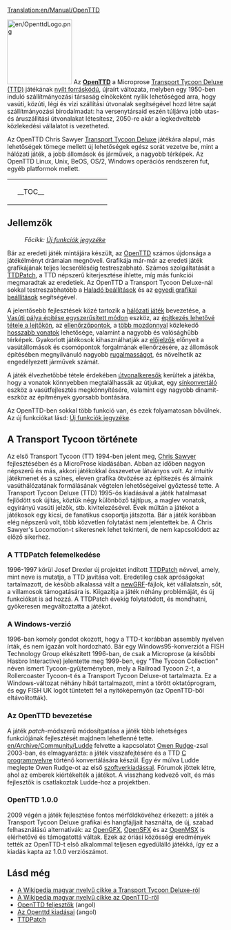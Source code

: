 [[Translation:en/Manual/OpenTTD]]
{{hu/Tartalomjegyzék}}

[[File:en/OpenttdLogo.png|left|150px]]
Az [http://www.openttd.org/ '''OpenTTD'''] a Microprose [http://hu.wikipedia.org/wiki/Transport_Tycoon_Deluxe Transport Tycoon Deluxe (TTD)] játékának [http://hu.wikipedia.org/wiki/Ny%C3%ADlt_forr%C3%A1sk%C3%B3d nyílt forráskódú], újraírt változata, melyben egy 1950-ben induló szállítmányozási társaság elnökeként nyílik lehetőséged arra, hogy vasúti, közúti, légi és vízi szállítási útvonalak segítségével hozd létre saját szállítmányozási birodalmadat: ha versenytársaid eszén túljárva jobb utas- és áruszállítási útvonalakat létesítesz, 2050-re akár a legkedveltebb közlekedési vállalatot is vezetheted. 

Az OpenTTD Chris Sawyer [http://www.chrissawyer.com/info.htm Transport Tycoon Deluxe] játékára alapul, más lehetőségek tömege mellett új lehetőségek egész sorát vezetve be, mint a hálózati játék, a jobb állomások és járművek, a nagyobb térképek. Az OpenTTD Linux, Unix, BeOS, OS/2, Windows operációs rendszeren fut, egyéb platformok mellett.

{| align="center"
|colspan=2 style="background:none; border:0px"|
|width=200 style="background:none; border:0px"| __TOC__
|style="background:none; border:0px"| [[File:hu/Intro screen.png|frame|center|OpenTTD kezdőképernyő]]
|}

==Jellemzők==
:''Főcikk: [[hu/Új funkciók jegyzéke|Új funkciók jegyzéke]]''

Bár az eredeti játék mintájára készült, az [http://www.openttd.org/ OpenTTD] számos újdonsága a játékélményt drámaian megnöveli. Grafikája már-már az eredeti játék grafikájának teljes lecseréléséig testreszabható. Számos szolgáltatását a [http://www.ttdpatch.net/ TTDPatch], a TTD népszerű kiterjesztése ihlette, míg más funkciói megmaradtak az eredetiek. Az OpenTTD a Transport Tycoon Deluxe-nál sokkal testreszabhatóbb a [[hu/Haladó beállítások|Haladó beállítások]] és az [[hu/Manual/NewGRF|egyedi grafikai beállítások]] segítségével.

A jelentősebb fejlesztések közé tartozik a [[hu/Manual/Hálózati játék|hálózati játék]] bevezetése, a [[hu/Archive/Manual/Egyszerűsített vasúti pályaépítés|Vasúti pálya építése egyszerűsített módon]] eszköz, az [[hu/Archive/Manual/Settings/Építkezés lejtőkön|építkezés lehetővé tétele a lejtőkön]], az [[hu/Manual/Ellenőrzőpontok|ellenőrzőpontok]], a [[hu/Archive/Manual/Többmozdonyos vonatok|több mozdonnyal]] közlekedő [[hu/Archive/Manual/Settings/Óriásvonatok|hosszabb vonatok]] lehetősége, valamint a nagyobb és valósághűbb térképek. Gyakorlott játékosok kihasználhatják az [[hu/Manual/Jelzők#Előjelzők|előjelzők]] előnyeit a vasútállomások és csomópontok forgalmának ellenőrzésére, az állomások építésében megnyilvánuló nagyobb [[hu/Összetett állomások|rugalmasságot]], és növelhetik az engedélyezett járművek számát.

A játék élvezhetőbbé tétele érdekében [[hu/Útvonalkeresés|útvonalkeresők]] kerültek a játékba, hogy a vonatok könnyebben megtalálhassák az útjukat, egy [[hu/Manual/Sínek átalakítása|sínkonvertáló]] eszköz a vasútfejlesztés megkönnyítésére, valamint egy nagyobb dinamit-eszköz az építmények gyorsabb bontására.

Az OpenTTD-ben sokkal több funkció van, és ezek folyamatosan bővülnek. Az új funkciókat lásd: [[hu/Új funkciók jegyzéke|Új funkciók jegyzéke]].

==A Transport Tycoon története==

Az első Transport Tycoon (TT) 1994-ben jelent meg, [http://www.chrissawyer.com/ Chris Sawyer] fejlesztésében és a MicroProse kiadásában. Abban az időben nagyon népszerű és más, akkori játékokkal összevetve látványos volt. Az intuitív játékmenet és a színes, eleven grafika ötvözése az építkezés és álmaink vasúthálózatának formálásának végtelen lehetőségeivel győztessé tette. A Transport Tycoon Deluxe (TTD) 1995-ös kiadásával a játék hatalmasat fejlődött sok újítás, köztük négy különböző tájtípus, a maglev vonatok, egyirányú vasúti jelzők, stb. kivitelezésével. Évek múltán a játékot a játékosok egy kicsi, de fanatikus csoportja játszotta. Bár a játék korábban elég népszerű volt, több közvetlen folytatást nem jelentettek be. A Chris Sawyer's Locomotion-t sikeresnek lehet tekinteni, de nem kapcsolódott az előző sikerhez.

===A TTDPatch felemelkedése===
1996-1997 körül Josef Drexler új projektet indított [http://www.ttdpatch.net/ TTDPatch] névvel, amely, mint neve is mutatja, a TTD javítása volt. Eredetileg csak apróságokat tartalmazott, de később alkalassá vált a [[hu/Manual/NewGRF|newGRF]]-fájlok, két vállalatszín, sőt, a villamosok támogatására is. Kiigazítja a játék néhány problémáját, és új funkciókat is ad hozzá. A TTDPatch évekig folytatódott, és mondhatni, gyökeresen megváltoztatta a játékot.

===A Windows-verzió===
1996-ban komoly gondot okozott, hogy a TTD-t korábban assembly nyelven írták, és nem igazán volt hordozható. Bár egy Windows95-konverziót a FISH Technology Group elkészített 1996-ban, de csak a Microprose (a későbbi Hasbro Interactive) jelentette meg 1999-ben, egy "The Tycoon Collection" néven ismert Tycoon-gyűjteményben, mely a Railroad Tycoon 2-t, a Rollercoaster Tycoon-t és a Transport Tycoon Deluxe-ot tartalmazta. Ez a Windows-változat néhány hibát tartalmazott, mint a törött oktatóprogram, és egy FISH UK logót tüntetett fel a nyitóképernyőn (az OpenTTD-ből eltávolították). 


===Az OpenTTD bevezetése===
A játék ''patch''-módszerű módosítgatása a játék több lehetséges funkciójának fejlesztését majdnem lehetlenné tette. [[en/Archive/Community/Ludde]] felvette a kapcsolatot [http://www.tt-forums.net/ Owen Rudge]-zsal 2003-ban, és elmagyarázta: a játék visszafejtésére és a TTD [http://hu.wikipedia.org/wiki/C_(programoz%C3%A1si_nyelv) C programnyelvre] történő konvertálására készül. Egy év múlva Ludde meglepte Owen Rudge-ot az első [http://hu.wikipedia.org/wiki/A_szoftverkiad%C3%A1s_%C3%A9letciklusa  szoftverkiadással]. Fórumok jöttek létre, ahol az emberek kiértékelték a játékot. A visszhang kedvező volt, és más fejlesztők is csatlakoztak Ludde-hoz a projektben. 


===OpenTTD 1.0.0===

2009 végén a játék fejlesztése fontos mérföldkövéhez érkezett: a játék a Transport Tycoon Deluxe grafikai és hangfájljait használta, de új, szabad felhasználású alternatívák: az [[hu/OpenGFX|OpenGFX]], [[hu/OpenSFX|OpenSFX]] és az [[hu/OpenMSX|OpenMSX]] is elérhetővé és támogatottá váltak. Ezek az óriási közösségi eredmények tették az OpenTTD-t első alkalommal teljesen egyedülálló játékká, így ez a kiadás kapta az 1.0.0 verziószámot.


==Lásd még==
*[http://hu.wikipedia.org/wiki/Transport_Tycoon_Deluxe A Wikipedia magyar nyelvű cikke a Transport Tycoon Deluxe-ról]
*[http://hu.wikipedia.org/wiki/OpenTTD A Wikipedia magyar nyelvű cikke az OpenTTD-ről]
*[[en/Archive/Community/Developers|OpenTTD feljesztők]] (angol)
*[[en/Archive/OpenTTD/OpenTTD Release History|Az Openttd kiadásai]] (angol)
*[http://www.ttdpatch.net/ TTDPatch]